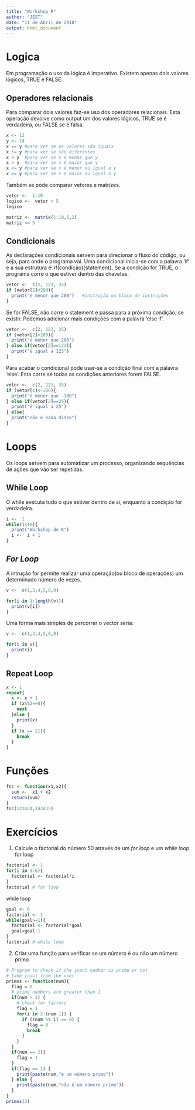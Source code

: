 ```yaml
---
title: "Workshop R"
author: "JEST"
date: "11 de Abril de 2018"
output: html_document
---
```


# Logica
Em programação o uso da lógica é imperativo. Existem apenas dois valores lógicos, TRUE e FALSE. 
 
## Operadores relacionais
Para comparar dois valores faz-se uso dos operadores relacionais. Esta operação devolve como output um dos valores lógicos, TRUE se é verdadeira, ou FALSE se é falsa.
```r
x <- 12 
y <- 24
x == y #para ver se os valores são iguais
x != y #para ver se são diferentes
x < y  #para ver se x é menor que y
x > y  #para ver se x é maior que y
x <= y #para ver se x é menor ou igual a y
x >= y #para ver se x é maior ou igual a y

```
Também se pode comparar vetores e matrizes.
```r
vetor <-  1:10
logico <-  vetor < 5
logico

matriz <-  matrix(1:10,5,2)
matriz <= 5
```

## Condicionais
As declarações condicionais servem para direcionar o fluxo do código, ou seja, para onde o programa vai. Uma condicional inicia-se com a palavra 'if' e a sua estrutura é: if(condição){statement}. Se a condição for TRUE, o programa corre o que estiver dentro das chavetas.
```r
vetor <-  c(2, 123, 35)
if (vetor[2]<200){
  print("é menor que 200")   #instrução ou bloco de instruções
}
```

Se for FALSE, não corre o statement e passa para a próxima condição, se existir.
Podemos adicionar mais condições com a palavra 'else if'.

```r
vetor <-  c(2, 123, 35)
if (vetor[2]<200){
  print("é menor que 200")
} else if(vetor[2]==123){
  print("é igual a 123")
}
```
Para acabar o condicional pode usar-se a condição final com a palavra 'else'. Esta corre se todas as condições anteriores forem FALSE.

```r
vetor <-  c(2, 123, 35)
if (vetor[1]<-100){
  print("é menor que -100")
} else if(vetor[2]==25){
  print("é igual a 25")
} else{
  print("não é nada disso")
}
```
# Loops
Os loops servem para automatizar um processo, organizando sequências de ações que vão ser repetidas.    

## While Loop
O while executa tudo o que estiver dentro de si, enquanto a condição for verdadeira.
```r
i <-  1
while(i<10){
  print("Workshop de R")
  i <-  i + 1
}
```

## _For Loop_
A intrução for permite realizar uma operação(ou bloco de operações) um determinado número de vezes.

```r
v <-  c(1,3,4,5,8,9)

for(i in 1:length(v)){
  print(v[i])
}
```
Uma forma mais simples de percorrer o vector seria:
```r
v <-  c(1,3,4,5,8,9)

for(i in v){
  print(i)
}
```

## Repeat Loop

```r
x <- 1
repeat{
  x <- x + 1
  if (x%%2==0){
    next
  }else {
    print(x)
  }
  if (x == 21){
    break
  }
}
```
# Funções

```r
fnc <- function(x1,x2){
  sum <-  x1 + x2
  return(sum)
}
fnc(123434,143435)
```
# Exercícios
1) Calcule o factorial do número 50 através de um _for loop_ e um _while loop_\
for loop
```r
factorial <- 1
for(i in 1:6){
  factorial <- factorial*i
}
factorial # for loop
```
while loop
```r
goal <- 6
factorial <- 1
while(goal>=1){
  factorial <- factorial*goal
  goal=goal-1
}
factorial # while loop
```
2) Criar uma função para verificar se um número é ou não um número primo
```r
# Program to check if the input number is prime or not
# take input from the user
primos <- function(num){
  flag = 0
  # prime numbers are greater than 1
  if(num > 1) {
    # check for factors
    flag = 1
    for(i in 2:(num-1)) {
      if ((num %% i) == 0) {
        flag = 0
        break
      }
    }
  } 
  if(num == 2){  
    flag = 1
  }
  if(flag == 1) {
    print(paste(num,"é um número primo"))
  } else {
    print(paste(num,"não é um número primo"))
  }
}
primos(2)

```